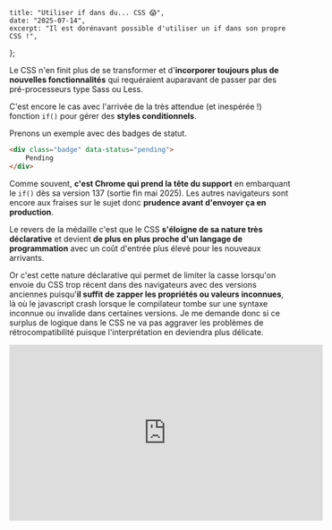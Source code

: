 
	title: "Utiliser if dans du... CSS 😱",
	date: "2025-07-14",
	excerpt: "Il est dorénavant possible d'utiliser un if dans son propre CSS !",
};

Le CSS n'en finit plus de se transformer et d'__incorporer toujours plus de nouvelles fonctionnalités__ qui requéraient auparavant de passer par des pré-processeurs type Sass ou Less.

C'est encore le cas avec l'arrivée de la très attendue (et inespérée !) fonction `if()` pour gérer des __styles conditionnels__.

Prenons un exemple avec des badges de statut.

```html
<div class="badge" data-status="pending">
    Pending
</div>
```

Comme souvent, __c'est Chrome qui prend la tête du support__ en embarquant le `if()` dès sa version 137 (sortie fin mai 2025). Les autres navigateurs sont encore aux fraises sur le sujet donc __prudence avant d'envoyer ça en production__.

Le revers de la médaille c'est que le CSS __s'éloigne de sa nature très déclarative__ et devient __de plus en plus proche d'un langage de programmation__ avec un coût d'entrée plus élevé pour les nouveaux arrivants. 

Or c'est cette nature déclarative qui permet de limiter la casse lorsqu'on envoie du CSS trop récent dans des navigateurs avec des versions anciennes puisqu'__il suffit de zapper les propriétés ou valeurs inconnues__, là où le javascript crash lorsque le compilateur tombe sur une syntaxe inconnue ou invalide dans certaines versions. Je me demande donc si ce surplus de logique dans le CSS ne va pas aggraver les problèmes de rétrocompatibilité puisque l'interprétation en deviendra plus délicate.

<div className="video-container">
	<iframe
	width="560"
	height="315"
	src="https://www.youtube.com/embed/Apn8ucs7AL0"
	title="YouTube video player"
	frameBorder="0"
	allow="accelerometer; autoplay; clipboard-write; encrypted-media; gyroscope; picture-in-picture; web-share"
	allowFullScreen
	style={{ margin: "2rem auto", maxWidth: "100%" }}
	/>
</div>

<div className="useful-links">
#### Liens additionnels
- 🔗 [Documentation MDN](https://developer.mozilla.org/en-US/docs/Web/CSS/if)
</div>

